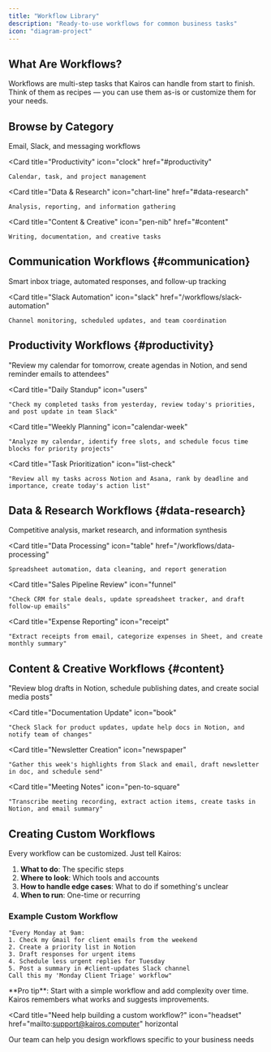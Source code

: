 ```yaml
---
title: "Workflow Library"
description: "Ready-to-use workflows for common business tasks"
icon: "diagram-project"
---
```


## What Are Workflows?

Workflows are multi-step tasks that Kairos can handle from start to finish. Think of them as recipes — you can use them as-is or customize them for your needs.

## Browse by Category

<CardGroup cols={2}>
  <Card
    title="Communication"
    icon="comments"
    href="#communication"
  >
    Email, Slack, and messaging workflows
  </Card>
  
  <Card
    title="Productivity"
    icon="clock"
    href="#productivity"
  >
    Calendar, task, and project management
  </Card>
  
  <Card
    title="Data & Research"
    icon="chart-line"
    href="#data-research"
  >
    Analysis, reporting, and information gathering
  </Card>
  
  <Card
    title="Content & Creative"
    icon="pen-nib"
    href="#content"
  >
    Writing, documentation, and creative tasks
  </Card>
</CardGroup>

## Communication Workflows {#communication}

<CardGroup cols={2}>
  <Card
    title="Email Management"
    icon="envelope"
    href="/workflows/email-management"
  >
    Smart inbox triage, automated responses, and follow-up tracking
  </Card>
  
  <Card
    title="Slack Automation"
    icon="slack"
    href="/workflows/slack-automation"
  >
    Channel monitoring, scheduled updates, and team coordination
  </Card>
</CardGroup>

## Productivity Workflows {#productivity}

<CardGroup cols={2}>
  <Card
    title="Meeting Preparation"
    icon="calendar-check"
  >
    "Review my calendar for tomorrow, create agendas in Notion, and send reminder emails to attendees"
  </Card>
  
  <Card
    title="Daily Standup"
    icon="users"
  >
    "Check my completed tasks from yesterday, review today's priorities, and post update in team Slack"
  </Card>
  
  <Card
    title="Weekly Planning"
    icon="calendar-week"
  >
    "Analyze my calendar, identify free slots, and schedule focus time blocks for priority projects"
  </Card>
  
  <Card
    title="Task Prioritization"
    icon="list-check"
  >
    "Review all my tasks across Notion and Asana, rank by deadline and importance, create today's action list"
  </Card>
</CardGroup>

## Data & Research Workflows {#data-research}

<CardGroup cols={2}>
  <Card
    title="Research Tasks"
    icon="magnifying-glass"
    href="/workflows/research-tasks"
  >
    Competitive analysis, market research, and information synthesis
  </Card>
  
  <Card
    title="Data Processing"
    icon="table"
    href="/workflows/data-processing"
  >
    Spreadsheet automation, data cleaning, and report generation
  </Card>
  
  <Card
    title="Sales Pipeline Review"
    icon="funnel"
  >
    "Check CRM for stale deals, update spreadsheet tracker, and draft follow-up emails"
  </Card>
  
  <Card
    title="Expense Reporting"
    icon="receipt"
  >
    "Extract receipts from email, categorize expenses in Sheet, and create monthly summary"
  </Card>
</CardGroup>

## Content & Creative Workflows {#content}

<CardGroup cols={2}>
  <Card
    title="Content Calendar"
    icon="calendar-days"
  >
    "Review blog drafts in Notion, schedule publishing dates, and create social media posts"
  </Card>
  
  <Card
    title="Documentation Update"
    icon="book"
  >
    "Check Slack for product updates, update help docs in Notion, and notify team of changes"
  </Card>
  
  <Card
    title="Newsletter Creation"
    icon="newspaper"
  >
    "Gather this week's highlights from Slack and email, draft newsletter in doc, and schedule send"
  </Card>
  
  <Card
    title="Meeting Notes"
    icon="pen-to-square"
  >
    "Transcribe meeting recording, extract action items, create tasks in Notion, and email summary"
  </Card>
</CardGroup>

## Creating Custom Workflows

Every workflow can be customized. Just tell Kairos:

1. **What to do**: The specific steps
2. **Where to look**: Which tools and accounts
3. **How to handle edge cases**: What to do if something's unclear
4. **When to run**: One-time or recurring

### Example Custom Workflow

```text
"Every Monday at 9am:
1. Check my Gmail for client emails from the weekend
2. Create a priority list in Notion
3. Draft responses for urgent items
4. Schedule less urgent replies for Tuesday
5. Post a summary in #client-updates Slack channel
Call this my 'Monday Client Triage' workflow"
```

<Tip>
  **Pro tip**: Start with a simple workflow and add complexity over time. Kairos remembers what works and suggests improvements.
</Tip>

<Card
  title="Need help building a custom workflow?"
  icon="headset"
  href="mailto:support@kairos.computer"
  horizontal
>
  Our team can help you design workflows specific to your business needs
</Card>